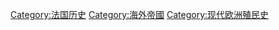 {{Commonscat|French colonial empire}}

[[Category:法国历史|Category:法国历史]]
[[Category:海外帝國|Category:海外帝國]]
[[Category:现代欧洲殖民史|Category:现代欧洲殖民史]]